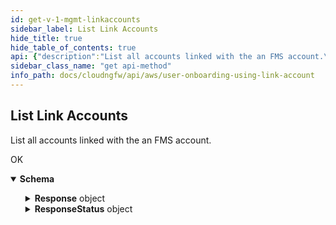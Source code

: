 ```yaml
---
id: get-v-1-mgmt-linkaccounts
sidebar_label: List Link Accounts
hide_title: true
hide_table_of_contents: true
api: {"description":"List all accounts linked with the an FMS account.\n","operationId":"get-v1-mgmt-linkaccounts","parameters":[],"requestBody":{"content":{"application/json":{"schema":{"additionalProperties":false,"properties":{},"title":"ListLinkAccountsRequest","type":"object"}}}},"responses":{"200":{"content":{"application/json":{"schema":{"additionalProperties":false,"properties":{"Response":{"description":"The API call response.\n","additionalProperties":false,"properties":{"AccountIds":{"description":"Account IDs list.\n","items":{"maxLength":12,"pattern":"^$|^[0-9]+$","type":"string"},"title":"Accountids","type":"array"}},"title":"ResponseData","type":"object"},"ResponseStatus":{"description":"The API call response status.\n","additionalProperties":false,"properties":{"ErrorCode":{"default":0,"description":"Default value of a successful response is 0. Any other number indicates an error code.  \n\n400—HTTP bad request\n* InvalidOperationException—Operation failed because it is not valid. For example, when you delete an NGFW or rulestack in use.\n* InvalidRequestException—Operation failed due to invalid request. For example, unsupported parameter name or value in the request.\n* LimitExceededException—Operation failed due to violation in limit settings.\n* ResourceNotFoundException—Unable to locate a resource using the parameters you provided.\n* ThrottlingException—Operation failed due to throttling limitations.   \n\n500—Bad request \n* InternalServerError—Your request is valid but Cloud NGFW could not perform the operation due to a system issue.\n","title":"Errorcode","type":"integer"},"Reason":{"description":"The error description.\n","title":"Reason","type":"string"}},"title":"Result","type":"object"}},"title":"ListLinkAccountsResponse","type":"object"}}},"description":"OK"}},"tags":["UserOnboarding-LinkAccounts"],"method":"get","path":"/v1/mgmt/linkaccounts","servers":[{"url":"https://api.us-east-1.aws.cloudngfw.paloaltonetworks.com"}],"jsonRequestBodyExample":{},"info":{"contact":{},"description":"Cloud NGFW requires you to onboard an AWS account to create and manage the resources required by Cloud NGFW. The Cloud NGFW service uses a Cloud Formation Template (CFT) stack to create these roles needed for Cloud NGFW to access resources in your AWS environment.  \n\nA link account is an unverified account used to onboard an AWS account to a cloud NGFW service based on your input. A link account is required to run the CFT.  \n\n>**Note:** You can add only one link account per subscription.\n","title":"User Onboarding using Link Account","version":"1.0.0"},"postman":{"name":"List Link Accounts","description":{"content":"List all accounts linked with the an FMS account.\n","type":"text/plain"},"url":{"path":["v1","mgmt","linkaccounts"],"host":["{{baseUrl}}"],"query":[],"variable":[]},"header":[{"key":"Content-Type","value":"application/json"},{"key":"Accept","value":"application/json"}],"method":"GET","body":{"mode":"raw","raw":"\"\"","options":{"raw":{"language":"json"}}}}}
sidebar_class_name: "get api-method"
info_path: docs/cloudngfw/api/aws/user-onboarding-using-link-account
---
```



## List Link Accounts



List all accounts linked with the an FMS account.


<div><ApiTabs><TabItem label={"200"} value={"200"}><div>

OK

</div><div><details style={{}} data-collapsed={false} open={true}><summary style={{"textAlign":"left"}}><strong>Schema</strong></summary><div style={{"textAlign":"left","marginLeft":"1rem"}}></div><ul style={{"marginLeft":"1rem"}}><SchemaItem collapsible={true} className={"schemaItem"}><details style={{}}><summary style={{}}><strong>Response</strong><span style={{"opacity":"0.6"}}> object</span></summary><div style={{"marginLeft":"1rem"}}><div style={{"marginTop":".5rem","marginBottom":".5rem"}}>

The API call response.


</div><SchemaItem collapsible={false} name={"AccountIds"} required={false} schemaDescription={"Account IDs list.\n"} schemaName={"string[]"} qualifierMessage={"**Possible values:** length ≤ 12, Value must match regular expression `^$|^[0-9]+$`"}></SchemaItem></div></details></SchemaItem><SchemaItem collapsible={true} className={"schemaItem"}><details style={{}}><summary style={{}}><strong>ResponseStatus</strong><span style={{"opacity":"0.6"}}> object</span></summary><div style={{"marginLeft":"1rem"}}><div style={{"marginTop":".5rem","marginBottom":".5rem"}}>

The API call response status.


</div><SchemaItem collapsible={false} name={"ErrorCode"} required={false} schemaDescription={"Default value of a successful response is 0. Any other number indicates an error code.  \n\n400—HTTP bad request\n* InvalidOperationException—Operation failed because it is not valid. For example, when you delete an NGFW or rulestack in use.\n* InvalidRequestException—Operation failed due to invalid request. For example, unsupported parameter name or value in the request.\n* LimitExceededException—Operation failed due to violation in limit settings.\n* ResourceNotFoundException—Unable to locate a resource using the parameters you provided.\n* ThrottlingException—Operation failed due to throttling limitations.   \n\n500—Bad request \n* InternalServerError—Your request is valid but Cloud NGFW could not perform the operation due to a system issue.\n"} schemaName={"Errorcode"} qualifierMessage={undefined}></SchemaItem><SchemaItem collapsible={false} name={"Reason"} required={false} schemaDescription={"The error description.\n"} schemaName={"Reason"} qualifierMessage={undefined}></SchemaItem></div></details></SchemaItem></ul></details></div></TabItem></ApiTabs></div>
      